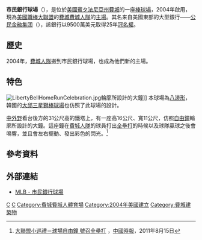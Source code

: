 {{Infobox stadium
| name                = 市民銀行球場
| logo_image          = 
| image               = [[File:Ct900.jpg|300px]]<br/>[[Image:Fieldatthepark.jpg|300px]]
| fullname            =
| former_names        =
| location            = {{USA}}[[費城|費城]][[賓夕法尼亞州|賓夕法尼亞州]]
| coordinates         = {{Coord|39|54|21|N|75|9|59|W|type:landmark|display=it}}
| broke_ground        = 2002年6月28日
| built               = 
| nickname            = ''The Bank<ref>{{cite web|title=Guide To Baseball Betting.com|url=http://www.guide-to-baseball-betting.com/citizens-bank-park.html|accessdate=14 April 2014|archive-date=2014-04-15|archive-url=https://web.archive.org/web/20140415100757/http://www.guide-to-baseball-betting.com/citizens-bank-park.html|dead-url=no}}</ref>''
| opened              = 2004年6月3日
| renovated           =
| expanded            =
| closed              =
| demolished          =
| owner               = [[費城|費城]]<ref name="Owner/Operator">{{cite web|title=Citizens Bank Park|url=http://ballparkdigest.com/201007061019/major-league-baseball/visits/ballpark-visit-citizens-bank-park-philadelphia-phillies-1/all-pages|work=Ballpark Digest|date=July 6, 2010|accessdate=August 25, 2013|archive-date=2013-06-02|archive-url=https://web.archive.org/web/20130602100709/http://ballparkdigest.com/201007061019/major-league-baseball/visits/ballpark-visit-citizens-bank-park-philadelphia-phillies-1/all-pages|dead-url=no}}</ref>
| operator            = Global Spectrum<ref>{{cite web|title=Citizens Bank Park|url=http://www.global-spectrum.com/region/en/venue-detail.aspx?vid=39|publisher=Global Spectrum|accessdate=August 25, 2013|archive-url=https://web.archive.org/web/20141129031438/http://www.global-spectrum.com/region/en/venue-detail.aspx?vid=39|archive-date=2014-11-29|dead-url=yes}}</ref>
| surface             = Kentucky Blue Grass
| scoreboard          =
| construction_cost   = [[US|US]]$4.58億<br>(2014年，[[US|US]]$5.64億)
| architect           = 
| project_manager     = 
| structural engineer =
| services engineer   = 
| general_contractor  = 
| main_contractors    = 
| tenants             = [[費城費城人隊|費城費城人隊]] ([[MLB|MLB]]) (2004–迄今)
| seating_capacity    = 43,651 (2011–迄今)<ref>Page 408, 2011 Philadelphia Phillies Media Guide.</ref><br>43,647 (2007-2010)<br>43,308 (2006)<br>43,500 (2004–2005)
| record_attendance   = 46,967 (2012年1月2日) [[國家冰球聯盟|NHL]]<br/>[[棒球|棒球]]: 46,528 (2009年10月8日)
| publictransit= [[AT&T_(SEPTA_station)|AT&T Station]]
| dimensions          = '''左外野''' - {{Convert|329|ft|m|0}}<ref name="Field Dimensions">{{cite web|title=Citizens Bank Park Convenience Guide - Field Dimensions|url=http://philadelphia.phillies.mlb.com/phi/ballpark/convenience_guide.jsp#f|publisher=Philadelphia Phillies|accessdate=July 30, 2009|archive-date=2017-09-19|archive-url=https://web.archive.org/web/20170919195827/http://philadelphia.phillies.mlb.com/phi/ballpark/convenience_guide.jsp#f|dead-url=no}}</ref><br>'''左中外野''' - {{Convert|374|ft|m|0}}<ref name="Field Dimensions" /><br>'''中外野''' - {{Convert|401|ft|m|0}}<ref name="Field Dimensions" /><br>'''右中外野''' - {{Convert|369|ft|m|0}}<ref name="Field Dimensions" /><br>'''右外野''' - {{Convert|330|ft|m|0}}<ref name="Field Dimensions" />
}}
'''市民銀行球場'''（{{lang-en|Citizens Bank Park}}），是位於[[美國|美國]][[賓夕法尼亞州|賓夕法尼亞州]][[費城|費城]]的一座[[棒球場|棒球場]]，2004年啟用，現為[[美國職棒大聯盟|美國職棒大聯盟]]的[[費城費城人隊|費城費城人隊]]的[[主場|主場]]。其名来自美國東部的大型銀行——[[公民金融集团|公民金融集团]]（{{lang|en|Citizens Financial Group, Inc.}}），該銀行以9500萬美元取得25年[[冠名權|冠名權]]。

==歷史==
2004年，[[費城人隊|費城人隊]]搬到市民銀行球場，也成為他們新的主場。

==特色==
[[File:LibertyBellHomeRunCelebration.jpg|thumb]]輪廓所設計的大鐘]]
本球場為[[八邊形|八邊形]]，韓國的[[大邱三星獅棒球場|大邱三星獅棒球場]]也仿照了此球場的設計。

[[中外野|中外野]]看台後方的31公尺高的鐵塔上，有一座高16公尺、寬11公尺，仿照[[自由鐘|自由鐘]]輪廓所設計的大鐘。這座鐘在[[費城人隊|費城人隊]]的球員打出[[全壘打|全壘打]]的時候以及球隊贏球之後會鳴響，並且會左右擺動、發出彩色的閃光。<ref>[http://news.chinatimes.com/2007Cti/2007Cti-News/Inc/2007cti-news-Sport-inc/Sport-Content/0,4752,11051202+112011081500365,00.html 大聯盟小巡禮－球場自由鐘 號召全壘打] {{webarchive|url=https://web.archive.org/web/20140424125117/http://news.chinatimes.com/2007Cti/2007Cti-News/Inc/2007cti-news-Sport-inc/Sport-Content/0,4752,11051202+112011081500365,00.html |date=2014-04-24 }}，[[中國時報|中國時報]]，2011年8月15日</ref>  

==參考資料==
{{Reflist}}

==外部連結==
{{Commons category|Citizens Bank Park}}
* [https://web.archive.org/web/20080516135237/http://www.citizensbank.com/ballpark MLB - 市民銀行球場]

{{MLB Ballparks}}

[[Category:2004年完工體育場館|C]]
[[Category:美國職棒大聯盟球場|C]]
[[Category:費城費城人體育場|Category:費城費城人體育場]]
[[Category:2004年美國建立|Category:2004年美國建立]]
[[Category:費城建築物|Category:費城建築物]]